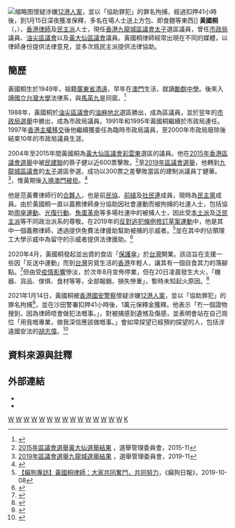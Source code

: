 {{Disputed|time=2020-07-02T04:05:53+00:00}}
{{Infobox_officeholder
| name = 黃國桐
|native_name= Daniel Wong Kwok-tung
| honorific-suffix = 
| nickname = 桐叔<br>桐爺
| image = 黃國桐喺沙田地鐵站出面.jpg
| office = [[九龍城區議會|九龍城區議會]]議員
| term_start = 2020年1月1日
| term_end = 
| predecessor = [[丁健華|丁健華]]
| successor = 
| constituency = [[太子_(選區)|太子]]
| office1 = [[黃大仙區議會|黃大仙區議會]]議員
| term_start1 = 2004年1月1日
| term_end1 = 2015年12月31日
| predecessor1 = [[盧兆華|盧兆華]]
| successor1 = [[蔡子健_(區議員)|蔡子健]]
| constituency1 = [[彩雲東|彩雲東]]
| office2 = [[市政局_(香港)|香港市政局]]議員
| term_start2 = 1989年4月1日
| term_end2 = 1999年12月31日
| predecessor2 = [[關廉豪|關廉豪]]
| constituency2 = 油尖
| office3 = [[油尖區議會|油尖區議會]]議員
| term_start3 = 1988年4月1日
| term_end3 = 1991年3月31日
| predecessor3 = [[關妙美|關妙美]]
| successor3 = [[關妙美|關妙美]]
| constituency3 = [[油麻地北|油麻地北]]
| date of birth = {{birth_date_and_age|1949|7|28}}
| place of birth ={{HKG-1910}}
| party = {{Nonp}}<ref>{{Cite news|url=https://www.districtcouncils.gov.hk/kc/tc_chi/members/info/dc_member_list_detail.php?member_id=2303|title=九龍城區議會議員資料 黃國桐先生}}</ref>
| otherparty = {{ADPL/short}}（？－？）<br>[[前綫_(1996年)|前綫]]（？－？）<br>{{LSD/short}}（2006年－2009年）<br>{{DPHK}}（2009年－2021年）
| nationality = {{CHN-HKG}}<br>{{BNO}}<br>{{ROC}}{{efn|1994年以前前往台灣留學的香港學生可以自動取得中華民國國民身分}}<ref>{{cite web |title=回國僑生戶籍登記辦法 |url=https://law.moj.gov.tw/LawClass/LawAll.aspx?pcode=D0030009 |website=全國法規資料庫 |accessdate=2020-07-26 |archive-date=2021-02-03 |archive-url=https://web.archive.org/web/20210203124838/https://law.moj.gov.tw/LawClass/LawAll.aspx?pcode=D0030009 |dead-url=no }}</ref> 
| educate = 
*[[澳門|澳門]][[勵群中學|勵群中學]]
*[[國立臺灣大學|國立臺灣大學]]法學士（法律學系）
}}
[[File:Daniel_Wong_Kwok-tung_release_from_Shatin_Police_Station_20210115.jpg|缩略图]]懷疑涉嫌[[12港人案|12港人案]]，並以「協助罪犯」的罪名拘捕，經過扣押41小時後，到1月15日深夜獲准保釋，多名在場人士送上方包、即食麵等東西]]
'''黃國桐'''（{{lang-en|Daniel Wong Kwok-tung}}，{{bd|1949年|7月28日}}），[[香港|香港]][[律師|律師]]及[[民主派_(香港)|民主派]]人士，現任[[香港|香港]][[九龍城區議會|九龍城區議會]][[太子_(選區)|太子]]選區議員，曾任[[市政局_(香港)|市政局]]議員、[[油尖區議會|油尖區議會]]以及[[黃大仙區議會|黃大仙區議會]]議員。黃國桐律師經常出現在不同的媒體，以律師身份提供法律意見，並多次爲民主派提供法律協助。

==簡歷==
黃國桐生於1949年，祖籍[[廣東省|廣東省]][[清遠|清遠]]，早年在[[澳門|澳門]]生活，就讀[[勵群中學|勵群中學]]。後來入讀[[國立台灣大學|國立台灣大學]]法律系，與[[馬英九|馬英九]]是同窗。<ref>{{cite web|url=http://orientaldaily.on.cc/archive/20080323/new/new_a17cnt.html|title=Untitled Document|website=orientaldaily.on.cc|access-date=2015-03-03|archive-date=2018-02-08|archive-url=https://web.archive.org/web/20180208061522/http://orientaldaily.on.cc/archive/20080323/new/new_a17cnt.html|dead-url=no}}</ref>

1988年，黃國桐於[[油尖區議會|油尖區議會]]的[[油麻地北|油麻地北]]選區勝出，成為區議員，並於翌年的[[1989年香港市政局及區域市政局選舉|市政局選舉]]中勝出，成為市政局議員。1991年和1995年黃國桐繼續於市政局連任。1997年[[香港主權移交|香港主權移交]]後他繼續獲委任為臨時市政局議員，至2000年市政局廢除後結束10年的市政局議員生涯。

2004年至2015年間黃國桐為[[黃大仙區議會|黃大仙區議會]][[彩雲東|彩雲東]]選區的議員。他在[[2015年香港區議會選舉|2015年香港區議會選舉]]中被[[民建聯|民建聯]]的蔡子健以近600票擊敗。<ref>[https://www.elections.gov.hk/dc2015/chi/results_wong_tai_sin.html?1574714815438 2015年區議會選舉黃大仙選舉結果] {{Wayback|url=https://www.elections.gov.hk/dc2015/chi/results_wong_tai_sin.html?1574714815438 |date=20210313054512 }}，選舉管理委員會，2015-11</ref>至[[2019年香港區議會選舉|2019年區議會選舉]]，他轉到[[九龍城區議會|九龍城區議會]]的[[太子_(選區)|太子]]選區參選，成功以300票之差擊敗當區的建制派議員丁健華。<ref>[https://www.elections.gov.hk/dc2019/chi/results_kowloon_city.html 2019年區議會選舉九龍城選舉結果] {{Wayback|url=https://www.elections.gov.hk/dc2019/chi/results_kowloon_city.html |date=20191128101346 }}，選舉管理委員會，2019-11</ref>，惟黃期後[[香港人被拒入境澳門事件|入境澳門被拒]]。<ref>{{cite news|title=逆權律師遭澳門拒入境 黃國桐「被危害公共秩序安全」|url=https://hk.news.appledaily.com/local/realtime/article/20191126/60313861|date=2020-11-26|work=[[蘋果日報|蘋果日報]]|accessdate=2020-11-26|archive-date=2019-12-18|archive-url=https://web.archive.org/web/20191218171943/https://hk.news.appledaily.com/local/realtime/article/20191126/60313861|dead-url=no}}</ref>

他是范黃曹律師行的[[合夥人|合夥人]]，也是前[[香港民主民生協進會|民協]]、[[前綫_(1996年)|前綫]]及[[社會民主連線|社民連]]成員，現時為[[民主黨_(香港)|民主黨]]成員。由於黃國桐一直以義務律師身分協助因社會運動而被拘捕的社運人士，包括協助[[雨傘運動|雨傘運動]]、[[光復行動|光復行動]]、[[魚蛋革命|魚蛋革命]]等多場社運中的被捕人士，因此受[[本土派_(香港)|本土派]]及[[民主派_(香港)|泛民主派]]等不同政治派系的尊敬。在2019年的[[反對逃犯條例修訂草案運動|反對逃犯條例修訂草案運動]]中，他是其中一個義務律師，透過提供免費法律援助幫助被捕的示威者。<ref>[https://maddog.myradio.hk/2019/10/08/%E9%BB%83%E5%9C%8B%E6%A1%90%E5%BE%8B%E5%B8%AB%E5%B0%88%E8%A8%AA/ 【癲狗專訪】黃國桐律師：大家共同奮鬥，共同努力]{{Dead link|date=2020年7月 |bot=InternetArchiveBot |fix-attempted=yes }}，《癲狗日報》，2019-10-08</ref>並在其中的佔領理工大學示威中為留守的示威者提供法律援助。<ref>{{cite web|url=https://p.dw.com/p/3TimA|title=区议员盼警方撤离理大 林郑吁留守者离开|work=[[德國之聲|德國之聲]]|accessdate=2020-04-16|date=2020-04-16}}</ref>

2020年4月，黃國桐發起並出資的食店「[[保護傘_(餐廳)|保護傘]]」於[[台灣|台灣]]開業。該店旨在支援一些因「反送中運動」而到[[台灣|台灣]]另覓生活的[[香港|香港]]年輕人，讓其有一個自食其力的落腳點。<ref>{{cite news|title=【正式開業】台北餐廳聘流亡抗爭者　保護傘：手足們可名正言順在台工作|url=https://www.thestandnews.com/politics/正式開業-台北餐廳聘流亡抗爭者-保護傘-手足們可名正言順在台工作|accessdate=2020-04-19|work=立場新聞|date=2020-04-16|archive-date=2020-08-11|archive-url=https://web.archive.org/web/20200811165439/https://www.thestandnews.com/politics/%E6%AD%A3%E5%BC%8F%E9%96%8B%E6%A5%AD-%E5%8F%B0%E5%8C%97%E9%A4%90%E5%BB%B3%E8%81%98%E6%B5%81%E4%BA%A1%E6%8A%97%E7%88%AD%E8%80%85-%E4%BF%9D%E8%AD%B7%E5%82%98-%E6%89%8B%E8%B6%B3%E5%80%91%E5%8F%AF%E5%90%8D%E6%AD%A3%E8%A8%80%E9%A0%86%E5%9C%A8%E5%8F%B0%E5%B7%A5%E4%BD%9C/|dead-url=no}}</ref>但由受[[2019冠狀病毒病台灣疫情|疫情影響]]慘淡，於次年8月宣佈停業，但在20日凌晨發生大火，「機器、貨品、傢俱、食材等等，全部報銷，損失慘重」，暫時未知起火原因。<ref>{{cite web |title=早前宣布月底停業 台北餐廳「保護傘」凌晨起火 |url=https://www.hk01.com/%E7%A4%BE%E6%9C%83%E6%96%B0%E8%81%9E/666043/%E6%97%A9%E5%89%8D%E5%AE%A3%E5%B8%83%E6%9C%88%E5%BA%95%E5%81%9C%E6%A5%AD-%E5%8F%B0%E5%8C%97%E9%A4%90%E5%BB%B3-%E4%BF%9D%E8%AD%B7%E5%82%98-%E5%87%8C%E6%99%A8%E8%B5%B7%E7%81%AB |website=香港01 |accessdate=2021-08-20 |date=2021-08-20 |archive-date=2021-08-28 |archive-url=https://web.archive.org/web/20210828094647/https://www.hk01.com/%E7%A4%BE%E6%9C%83%E6%96%B0%E8%81%9E/666043/%E6%97%A9%E5%89%8D%E5%AE%A3%E5%B8%83%E6%9C%88%E5%BA%95%E5%81%9C%E6%A5%AD-%E5%8F%B0%E5%8C%97%E9%A4%90%E5%BB%B3-%E4%BF%9D%E8%AD%B7%E5%82%98-%E5%87%8C%E6%99%A8%E8%B5%B7%E7%81%AB |dead-url=no }}</ref>

2021年1月14日，黃國桐被[[香港警務處國家安全處|香港國安警察]]懷疑涉嫌[[12港人案|12港人案]]，並以「協助罪犯」的罪名拘捕<ref>{{cite news|title=律師黃國桐、何潔泓母等 11 人被國安警拘捕　被指涉 12 港人案|url=https://www.thestandnews.com/politics/區議員黃國桐今早被國安警帶走|accessdate=2021-01-14|work=立場新聞|date=2021-01-14|archive-date=2021-01-21|archive-url=https://web.archive.org/web/20210121035441/https://www.thestandnews.com/politics/%E5%8D%80%E8%AD%B0%E5%93%A1%E9%BB%83%E5%9C%8B%E6%A1%90%E4%BB%8A%E6%97%A9%E8%A2%AB%E5%9C%8B%E5%AE%89%E8%AD%A6%E5%B8%B6%E8%B5%B0/|dead-url=no}}</ref>，並在沙田警署扣押41小時後，1萬元保釋金獲釋。他表示「冇一個證物搜到，因為律師唔會做犯法嘅事。」，對被捕感到遺憾及傷感，並表明會站在自己崗位「用我嘅專業，做我深信應該做嘅事。」會如常探望已經預約探望的人，包括涉違國安法的[[胡志偉|胡志偉]]。<ref>{{cite news |title=12港人｜11人涉協助罪犯獲保釋　黃國桐哽咽：律師唔會做犯法嘅事 |url=https://www.hk01.com/%E7%AA%81%E7%99%BC/575089/12%E6%B8%AF%E4%BA%BA-11%E4%BA%BA%E6%B6%89%E5%8D%94%E5%8A%A9%E7%BD%AA%E7%8A%AF%E7%8D%B2%E4%BF%9D%E9%87%8B-%E9%BB%83%E5%9C%8B%E6%A1%90%E5%93%BD%E5%92%BD-%E5%BE%8B%E5%B8%AB%E5%94%94%E6%9C%83%E5%81%9A%E7%8A%AF%E6%B3%95%E5%98%85%E4%BA%8B |accessdate=2021-01-17 |work=香港01 |date=2021-01-15 |archive-date=2021-01-22 |archive-url=https://web.archive.org/web/20210122003432/https://www.hk01.com/%E7%AA%81%E7%99%BC/575089/12%E6%B8%AF%E4%BA%BA-11%E4%BA%BA%E6%B6%89%E5%8D%94%E5%8A%A9%E7%BD%AA%E7%8A%AF%E7%8D%B2%E4%BF%9D%E9%87%8B-%E9%BB%83%E5%9C%8B%E6%A1%90%E5%93%BD%E5%92%BD-%E5%BE%8B%E5%B8%AB%E5%94%94%E6%9C%83%E5%81%9A%E7%8A%AF%E6%B3%95%E5%98%85%E4%BA%8B |dead-url=no }}</ref>

== 資料來源與註釋 ==
{{notelist}} {{reflist}}

== 外部連結 ==
* {{Facebook|wongkwoktung}}
* {{Facebook|黃國桐-402468146472106}}

{{start box}}
{{s-par|hk-uc}}
{{s-before|[[關廉豪|關廉豪]]}}
{{s-title|市政局議員<br>{{small|油尖選區}}|1989年－1999年}}
{{s-non|reason=市政局解散}}
{{s-par|hk-dc}}
{{s-before|[[丁健華|丁健華]]}}
{{s-title|[[九龍城區議會|九龍城區議會]]<br>{{small|[[太子_(選區)|太子]]選區區議員}}|2020年1月1日－}}
{{s-inc}}
{{s-before|[[盧兆華|盧兆華]]}}
{{s-title|[[黃大仙區議會|黃大仙區議會]]<br>{{small|[[彩雲東|彩雲東]]選區區議員}}|2004年1月1日－2015年12月31日}}
{{s-after|[[蔡子健_(區議員)|蔡子健]]}}
{{s-before|[[關妙美|關妙美]]}}
{{s-title|[[油尖區議會|油尖區議會]]<br>{{small|[[油麻地北|油麻地北]]選區區議員}}|1988年－1991年}}
{{s-after|[[關妙美|關妙美]]}}
{{end box}}

{{DEFAULTSORT:Wong黃國桐}}
[[Category:香港法律界人士|W]]
[[Category:前綫前成員|W]]
[[Category:民協前成員|W]]
[[Category:九龍城區議員|W]]
[[Category:婚姻監禮人|W]]
[[Category:社會民主連線前成員|W]]
[[Category:香港民主黨成員|W]]
[[Category:前市政局議員|W]]
[[Category:入籍中华民国的香港人|W]]
[[Category:國立臺灣大學法律學院校友|W]]
[[Category:多倫多大學校友|W]]
[[Category:倫敦政治經濟學院校友|W]]
[[Category:律師出身的政治人物|W]]
[[Category:香港民主派人士|W]]
[[Category:人权律师|W]]
[[Category:黃姓|K]]